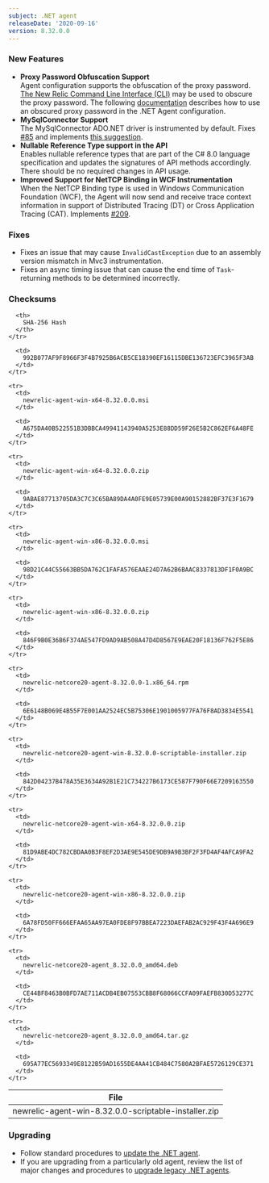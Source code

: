 ```yaml
---
subject: .NET agent
releaseDate: '2020-09-16'
version: 8.32.0.0
---
```


### New Features

* **Proxy Password Obfuscation Support**  
  Agent configuration supports the obfuscation of the proxy password. [The New Relic Command Line Interface (CLI)](https://github.com/newrelic/newrelic-cli/blob/master/README.md) may be used to obscure the proxy password. The following [documentation](https://docs.newrelic.com/docs/agents/net-agent/configuration/net-agent-configuration#proxy) describes how to use an obscured proxy password in the .NET Agent configuration.
* **MySqlConnector Support**  
  The MySqlConnector ADO.NET driver is instrumented by default. Fixes [#85](https://github.com/newrelic/newrelic-dotnet-agent/issues/85) and implements [this suggestion](https://discuss.newrelic.com/t/feature-idea-support-mysqlconnector-driver-for-db-instrumentation/63414).
* **Nullable Reference Type support in the API**  
  Enables nullable reference types that are part of the C# 8.0 language specification and updates the signatures of API methods accordingly. There should be no required changes in API usage.
* **Improved Support for NetTCP Binding in WCF Instrumentation**  
  When the NetTCP Binding type is used in Windows Communication Foundation (WCF), the Agent will now send and receive trace context information in support of Distributed Tracing (DT) or Cross Application Tracing (CAT). Implements [#209](https://github.com/newrelic/newrelic-dotnet-agent/issues/209).

### Fixes

* Fixes an issue that may cause `InvalidCastException` due to an assembly version mismatch in Mvc3 instrumentation.
* Fixes an async timing issue that can cause the end time of `Task`-returning methods to be determined incorrectly.

### Checksums

<Table>
  <thead>
    <tr>
      <th>
        File
      </th>

      <th>
        SHA-256 Hash
      </th>
    </tr>
  </thead>

  <tbody>
    <tr>
      <td>
        newrelic-agent-win-8.32.0.0-scriptable-installer.zip
      </td>

      <td>
        992B077AF9F8966F3F4B7925B6ACB5CE18390EF16115DBE136723EFC3965F3AB
      </td>
    </tr>

    <tr>
      <td>
        newrelic-agent-win-x64-8.32.0.0.msi
      </td>

      <td>
        A675DA40B522551B3DBBCA49941143940A5253E88DD59F26E5B2C862EF6A48FE
      </td>
    </tr>

    <tr>
      <td>
        newrelic-agent-win-x64-8.32.0.0.zip
      </td>

      <td>
        9ABAE87713705DA3C7C3C65BA89DA4A0FE9E05739E00A90152882BF37E3F1679
      </td>
    </tr>

    <tr>
      <td>
        newrelic-agent-win-x86-8.32.0.0.msi
      </td>

      <td>
        98D21C44C55663BB5DA762C1FAFA576EAAE24D7A62B6BAAC8337813DF1F0A9BC
      </td>
    </tr>

    <tr>
      <td>
        newrelic-agent-win-x86-8.32.0.0.zip
      </td>

      <td>
        846F9B0E36B6F374AE547FD9AD9AB508A47D4D8567E9EAE20F18136F762F5E86
      </td>
    </tr>

    <tr>
      <td>
        newrelic-netcore20-agent-8.32.0.0-1.x86_64.rpm
      </td>

      <td>
        6E6148B069E4B55F7E001AA2524EC5B75306E1901005977FA76F8AD3834E5541
      </td>
    </tr>

    <tr>
      <td>
        newrelic-netcore20-agent-win-8.32.0.0-scriptable-installer.zip
      </td>

      <td>
        842D04237B478A35E3634A92B1E21C734227B6173CE587F790F66E7209163550
      </td>
    </tr>

    <tr>
      <td>
        newrelic-netcore20-agent-win-x64-8.32.0.0.zip
      </td>

      <td>
        81D9ABE4DC782CBDAA0B3F8EF2D3AE9E545DE9DB9A9B3BF2F3FD4AF4AFCA9FA2
      </td>
    </tr>

    <tr>
      <td>
        newrelic-netcore20-agent-win-x86-8.32.0.0.zip
      </td>

      <td>
        6A78FD50FF666EFAA65AA97EA0FDE8F97BBEA7223DAEFAB2AC929F43F4A696E9
      </td>
    </tr>

    <tr>
      <td>
        newrelic-netcore20-agent_8.32.0.0_amd64.deb
      </td>

      <td>
        CE44BF8463B0BFD7AE711ACDB4EB07553CBB8F68066CCFA09FAEFB830D53277C
      </td>
    </tr>

    <tr>
      <td>
        newrelic-netcore20-agent_8.32.0.0_amd64.tar.gz
      </td>

      <td>
        695A77EC5693349E8122B59AD1655DE4AA41CB484C7580A2BFAE5726129CE371
      </td>
    </tr>
  </tbody>
</Table>

### Upgrading

* Follow standard procedures to [update the .NET agent](/docs/agents/net-agent/installation-configuration/update-net-agent).
* If you are upgrading from a particularly old agent, review the list of major changes and procedures to [upgrade legacy .NET agents](/docs/agents/net-agent/troubleshooting/upgrade-legacy-net-agents).
